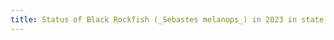 ```yaml
---
title: Status of Black Rockfish (_Sebastes melanops_) in 2023 in state and federal waters off Oregon
---
```

